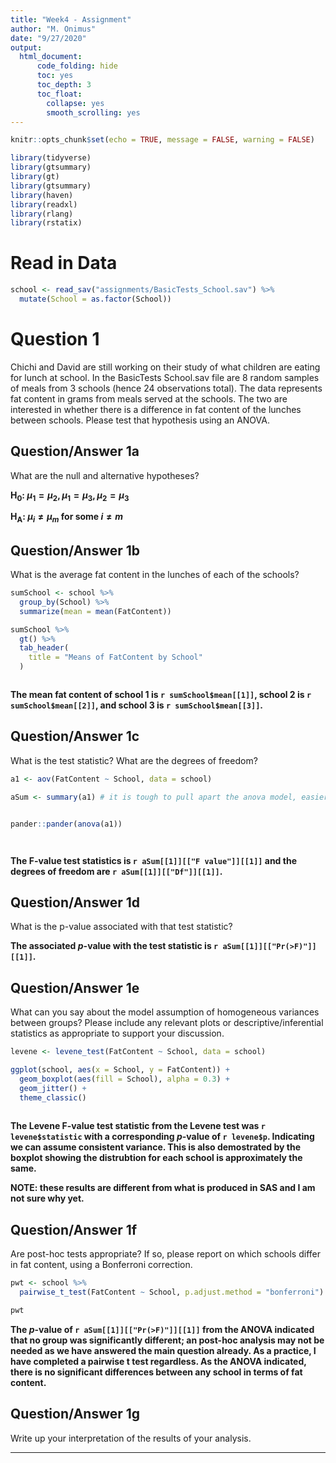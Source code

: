 ```yaml
---
title: "Week4 - Assignment"
author: "M. Onimus"
date: "9/27/2020"
output: 
  html_document:
      code_folding: hide
      toc: yes
      toc_depth: 3
      toc_float:
        collapse: yes
        smooth_scrolling: yes
---
```


```r
knitr::opts_chunk$set(echo = TRUE, message = FALSE, warning = FALSE)
```


```r
library(tidyverse)
library(gtsummary)
library(gt)
library(gtsummary)
library(haven)
library(readxl)
library(rlang)
library(rstatix)
```

# Read in Data 

```r

school <- read_sav("assignments/BasicTests_School.sav") %>% 
  mutate(School = as.factor(School))


```


# Question 1

Chichi and David are still working on their study of what children are eating for lunch at school. In the BasicTests School.sav file are 8 random samples of meals from 3 schools (hence 24 observations total). The data represents fat content in grams from meals served at the schools. The two are interested in whether there is a difference in fat content of the lunches between schools. Please test that hypothesis using an ANOVA.

## Question/Answer 1a

What are the null and alternative hypotheses? 

**H~0~: $\mu_1=\mu_2, \mu_1=\mu_3, \mu_2=\mu_3$**

**H~A~: $\mu_i \neq \mu_m$ for some $i\neq m$**

## Question/Answer 1b

What is the average fat content in the lunches of each of the schools?

```r

sumSchool <- school %>% 
  group_by(School) %>% 
  summarize(mean = mean(FatContent))

sumSchool %>% 
  gt() %>% 
  tab_header(
    title = "Means of FatContent by School"
  )



```

**The mean fat content of school 1 is `r sumSchool$mean[[1]]`, school 2 is `r sumSchool$mean[[2]]`, and school 3 is `r sumSchool$mean[[3]]`.**

## Question/Answer 1c

What is the test statistic? What are the degrees of freedom?

```r



a1 <- aov(FatContent ~ School, data = school)

aSum <- summary(a1) # it is tough to pull apart the anova model, easier with the summary


pander::pander(anova(a1))




```

**The F-value test statistics is `r aSum[[1]][["F value"]][[1]]` and the degrees of freedom are `r aSum[[1]][["Df"]][[1]]`.**

## Question/Answer 1d

What is the p-value associated with that test statistic? 

**The associated $p$-value with the test statistic is `r aSum[[1]][["Pr(>F)"]][[1]]`.**

## Question/Answer 1e

What can you say about the model assumption of homogeneous variances between groups? Please include any relevant plots or descriptive/inferential statistics as appropriate to support your discussion.

```r

levene <- levene_test(FatContent ~ School, data = school)

ggplot(school, aes(x = School, y = FatContent)) +
  geom_boxplot(aes(fill = School), alpha = 0.3) +
  geom_jitter() +
  theme_classic()
  


```

**The Levene F-value test statistic from the Levene test was `r levene$statistic` with a corresponding $p$-value of `r levene$p`.  Indicating we can assume consistent variance.  This is also demostrated by the boxplot showing the distrubtion for each school is approximately the same.**

**NOTE: these results are different from what is produced in SAS and I am not sure why yet.**

## Question/Answer 1f

Are post-hoc tests appropriate? If so, please report on which schools differ in fat
content, using a Bonferroni correction. 

```r

pwt <- school %>% 
  pairwise_t_test(FatContent ~ School, p.adjust.method = "bonferroni")

pwt

```

**The $p$-value of `r aSum[[1]][["Pr(>F)"]][[1]]` from the ANOVA indicated that no group was significantly different; an post-hoc analysis may not be needed as we have answered the main question already. As a practice, I have completed a pairwise t test regardless.  As the ANOVA indicated, there is no significant differences between any school in terms of fat content.**


## Question/Answer 1g

Write up your interpretation of the results of your analysis.

****

